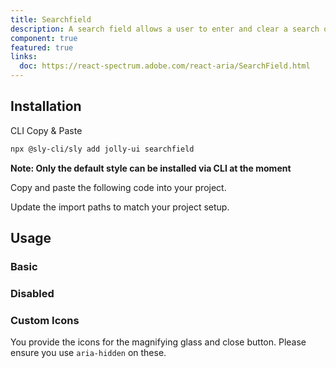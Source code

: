 ```yaml
---
title: Searchfield
description: A search field allows a user to enter and clear a search query.
component: true
featured: true
links:
  doc: https://react-spectrum.adobe.com/react-aria/SearchField.html
---
```


<ComponentPreview name="searchfield-demo" />

## Installation

<Tabs defaultValue="cli">

<TabsList>
  <TabsTrigger value="cli">CLI</TabsTrigger>
  <TabsTrigger value="manual">Copy & Paste</TabsTrigger>
</TabsList>

<TabsContent value="cli">

```bash
npx @sly-cli/sly add jolly-ui searchfield
```

**Note: Only the default style can be installed via CLI at the moment**

</TabsContent>

<TabsContent value="manual">

<Steps>

<Step>Copy and paste the following code into your project.</Step>

<ComponentSource name="searchfield" />

<Step>Update the import paths to match your project setup.</Step>

</Steps>

</TabsContent>

</Tabs>

## Usage

### Basic

<ComponentPreview name="searchfield-demo" />

### Disabled

<ComponentPreview name="searchfield-disabled" />

### Custom Icons

You provide the icons for the magnifying glass and close button. Please ensure you use `aria-hidden` on these.

<ComponentPreview name="searchfield-demo" />
